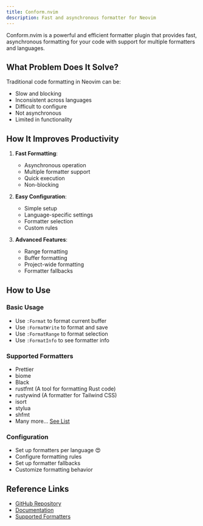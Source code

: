 ```yaml
---
title: Conform.nvim
description: Fast and asynchronous formatter for Neovim
---
```


Conform.nvim is a powerful and efficient formatter plugin that provides fast, asynchronous formatting for your code with support for multiple formatters and languages.

## What Problem Does It Solve?

Traditional code formatting in Neovim can be:
- Slow and blocking
- Inconsistent across languages
- Difficult to configure
- Not asynchronous
- Limited in functionality

## How It Improves Productivity

1. **Fast Formatting**:
   - Asynchronous operation
   - Multiple formatter support
   - Quick execution
   - Non-blocking

2. **Easy Configuration**:
   - Simple setup
   - Language-specific settings
   - Formatter selection
   - Custom rules

3. **Advanced Features**:
   - Range formatting
   - Buffer formatting
   - Project-wide formatting
   - Formatter fallbacks

## How to Use

### Basic Usage
- Use `:Format` to format current buffer
- Use `:FormatWrite` to format and save
- Use `:FormatRange` to format selection
- Use `:FormatInfo` to see formatter info

### Supported Formatters
- Prettier
- biome
- Black
- rustfmt (A tool for formatting Rust code)
- rustywind (A formatter for Tailwind CSS)
- isort
- stylua
- shfmt
- Many more... [See List](https://github.com/stevearc/conform.nvim?tab=readme-ov-file#formatters)

### Configuration
- Set up formatters per language 😍
- Configure formatting rules
- Set up formatter fallbacks
- Customize formatting behavior

## Reference Links
- [GitHub Repository](https://github.com/stevearc/conform.nvim)
- [Documentation](https://github.com/stevearc/conform.nvim#-features)
- [Supported Formatters](https://github.com/stevearc/conform.nvim#supported-formatters) 